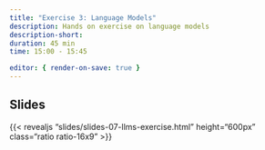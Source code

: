 ```yaml
---
title: "Exercise 3: Language Models"
description: Hands on exercise on language models
description-short: 
duration: 45 min
time: 15:00 - 15:45

editor: { render-on-save: true }
---
```


## Slides

{{< revealjs "slides/slides-07-llms-exercise.html" height="600px" class="ratio ratio-16x9" >}}

